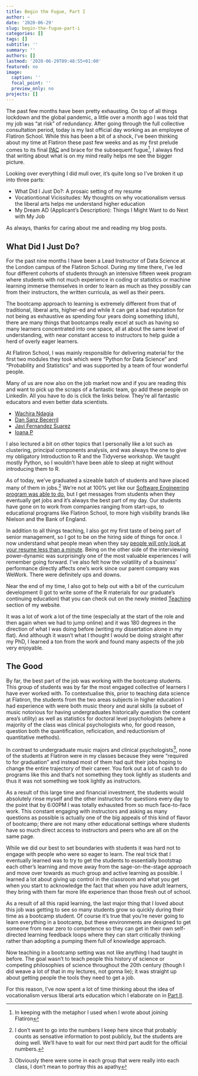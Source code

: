 ```yaml
---
title: Begin the Fugue, Part I
author: ~
date: '2020-06-29'
slug: begin-the-fugue-part-i
categories: []
tags: []
subtitle: ''
summary: ''
authors: []
lastmod: '2020-06-29T09:48:55+01:00'
featured: no
image:
  caption: ''
  focal_point: ''
  preview_only: no
projects: []
---
```


The past few months have been pretty exhausting.
On top of all things lockdown and the global pandemic, a little over a month ago I was told that my job was “at risk” of redundancy.
After going through the full collective consultation period, today is my last official day working as an employee of Flatiron School.
While this has been a bit of a shock, I’ve been thinking about my time at Flatiron these past few weeks and as my first prelude comes to its final [PAC](https://en.wikipedia.org/wiki/Cadence#:~:text=In%20a%20perfect%20authentic%20cadence,found%20at%20structurally%20defining%20moments.) and brace for the subsequent fugue^[In keeping with the metaphor I used when I wrote about joining Flatiron], I always find that writing about what is on my mind really helps me see the bigger picture. 

Looking over everything I did mull over, it’s quite long so I’ve broken it up into three parts:

* What Did I Just Do?: A prosaic setting of my resume
* Vocationtional Vicissitudes: My thoughts on why vocationalism versus the liberal arts helps me understand higher education
* My Dream AD (Applicant’s Description): Things I Might Want to do Next with My Job

As always, thanks for caring about me and reading my blog posts. 

## What Did I Just Do?

For the past nine months I have been a Lead Instructor of Data Science at the London campus of the Flatiron School. 
During my time there, I’ve led four different cohorts of students through an intensive fifteen week program where students with not much experience in coding or statistics or machine learning immerse themselves in order to learn as much as they possibly can from their instructors, the written curricula, as well as their peers.

The bootcamp approach to learning is extremely different from that of traditional, liberal arts, higher-ed and while it can get a bad reputation for not being as exhaustive as spending four years doing something (duh), there are many things that bootcamps really excel at such as having so many learners concentrated into one space, all at about the same level of understanding, with near constant access to instructors to help guide a herd of overly eager learners. 

At Flatiron School, I was mainly responsible for delivering material for the first two modules they took which were “Python for Data Science” and “Probability and Statistics” and was supported by a team of four wonderful people.

Many of us are now also on the job market now and if you are reading this and want to pick up the scraps of a fantastic team, go add these people on LinkedIn. All you have to do is click the links below. They’re all fantastic educators and even better data scientists. 

* [Wachira Ndagia](https://www.linkedin.com/in/wachirandaiga/) 
* [Dan Sanz Becerril](https://www.linkedin.com/in/danielsanzbecerril/)
* [Javi Fernandez Suarez](https://www.linkedin.com/in/javier-f-s/) 
* [Ioana P](https://www.linkedin.com/in/ioanapr/)

I also lectured a bit on other topics that I personally like a lot such as clustering, principal components analysis, and was always the one to give my obligatory Introduction to R and the Tidyverse workshop. We taught mostly Python, so I wouldn’t have been able to sleep at night without introducing them to R. 

As of today, we’ve graduated a sizeable batch of students and have placed many of them in jobs.^[I don't want to go into the numbers I keep here since that probably counts as sensative information to post publicly, but the students are doing well. We'll have to wait for our next third part audit for the official numbers.] 
We're not at 100% yet like our [Software Engineering program was able to do](https://hi.flatironschool.com/rs/072-UWY-209/images/Flatiron%20School%20Jobs%20Report.pdf?_ga=2.75036818.1013998130.1593420746-1423311562.1570117877), but I get messages from students when they eventually get jobs and it’s always the best part of my day.
Our students have gone on to work from companies ranging from start-ups, to educational programs like Flatiron School, to more high visibility brands like Nielson and the Bank of England.

In addition to all things teaching, I also got my first taste of being part of senior management, so I got to be on the hiring side of things for once.
I now understand what people mean when they say [people will only look at your resume less than a minute](https://jobs.telegraph.co.uk/article/does-your-cv-pass-the-30-second-test-/#:~:text=Research%20shows%20that%20most%20employers,CV%20was%20just%206.25%20seconds.).
Being on the other side of the interviewing power-dynamic was surprisingly one of the most valuable experiences I will remember going forward.
I’ve also felt how the volatility of a business’ performance directly affects one’s work since our parent company was WeWork.
There were definitely ups and downs.

Near the end of my time, I also got to help out with a bit of the curriculum development (I got to write some of the R materials for our graduate’s continuing education) that you can check out on the newly minted [Teaching](https://davidjohnbaker.rbind.io/teaching/) section of my website.

It was a lot of work a lot of the time (especially at the start of the role and then again when we had to jump online) and it was 180 degrees in the direction of what I was doing before (writing my dissertation alone in my flat).
And although it wasn’t what I thought I would be doing straight after my PhD, I learned a ton from the work and found many aspects of the job very enjoyable. 

## The Good 

By far, the best part of the job was working with the bootcamp students.
This group of students was by far the most engaged collective of learners I have ever worked with.
To contextualise this, prior to teaching data science at Flatiron, the students from the two areas subjects in higher education I had experience with were both music theory and aural skills (a subset of music notorious for having undergraduates historically question the content area’s utility) as well as statistics for doctoral level psychologists (where a majority of the class was clinical psychologists who, for good reason, question both the quantification, reficication, and reductionism of quantitative methods).

In contrast to undergraduate music majors and clinical psychologists^[Obviously there were some in each group that were really into each class, I don’t mean to portray this as apathy], none of the students at Flatiron were in my classes because they were “required to for graduation” and instead most of them had quit their jobs hoping to change the entire trajectory of their career.
You fork out a lot of cash to do programs like this and that’s not something they took lightly as students and thus it was not something we took lightly as instructors. 

As a result of this large time and financial investment, the students would absolutely rinse myself and the other instructors for questions every day to the point that by 6:00PM I was totally exhausted from so much face-to-face work. 
This constant engaging with instructors and asking as many questions as possible is actually one of the big appeals of this kind of flavor of bootcamp; there are not many other educational settings where students have so much direct access to instructors and peers who are all on the same page.

While we did our best to set boundaries with students it was hard not to engage with people who were so eager to learn.
The real trick that I eventually learned was to try to get the students to essentially bootstrap each other’s learning and move away from the sage-on-the-stage approach and move over towards as much group and active learning as possible.
I learned a lot about giving up control in the classroom and what you get when you start to acknowledge the fact that when you have adult learners, they bring with them far more life experience than those fresh out of school.

As a result of all this rapid learning, the last major thing that I loved about this job was getting to see so many students grow so quickly during their time as a bootcamp student.
Of course it’s true that you’re never going to learn everything in a bootcamp, but these environments are designed to get someone from near zero to competence so they can get in their own self-directed learning feedback loops where they can start critically thinking rather than adopting a pumping them full of knowledge approach. 

Now teaching in a bootcamp setting was not like anything I had taught in before.
The goal wasn't to teach people this history of science or competing philosophies of science throughout the 20th century (though I did weave a lot of that in my lectures, not gonna lie); it was straight up about getting people the tools they need to get a job. 

For this reason, I've now spent a lot of time thinking about the idea of vocationalism versus liberal arts education which I elaborate  on in [Part II](https://davidjohnbaker.rbind.io/post/begin-the-fugue-part-ii/). 

